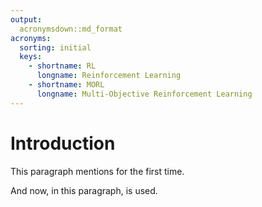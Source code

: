 ```yaml
---
output:
  acronymsdown::md_format
acronyms:
  sorting: initial
  keys:
    - shortname: RL
      longname: Reinforcement Learning
    - shortname: MORL
      longname: Multi-Objective Reinforcement Learning
---
```


# Introduction {#intro}

This paragraph mentions \acr{MORL} for the first time.

And now, in this paragraph, \acr{RL} is used.
